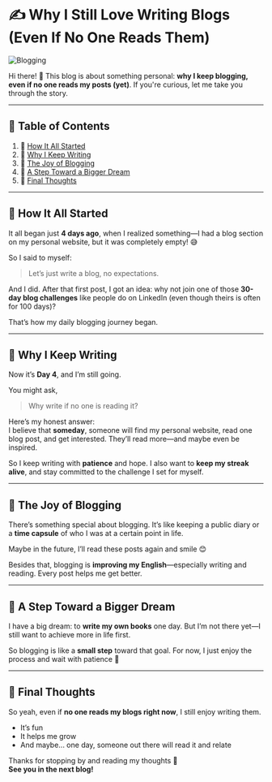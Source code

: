 # ✍️ Why I Still Love Writing Blogs (Even If No One Reads Them)

![Blogging](https://www.searchenginejournal.com/wp-content/uploads/2020/08/7-ways-a-blog-can-help-your-business-right-now-5f3c06b9eb24e-1280x720.png)

Hi there! 👋 This blog is about something personal: **why I keep blogging, even if no one reads my posts (yet)**. If you're curious, let me take you through the story.

---

## 📑 Table of Contents

1. 📝 [How It All Started](#how-it-all-started)  
2. 🔁 [Why I Keep Writing](#why-i-keep-writing)  
3. 💛 [The Joy of Blogging](#the-joy-of-blogging)  
4. 📖 [A Step Toward a Bigger Dream](#a-step-toward-a-bigger-dream)  
5. 💬 [Final Thoughts](#final-thoughts)

---

<a id="how-it-all-started"></a>
## 📝 How It All Started

It all began just **4 days ago**, when I realized something—I had a blog section on my personal website, but it was completely empty! 😅

So I said to myself:  
> Let’s just write a blog, no expectations.

And I did. After that first post, I got an idea: why not join one of those **30-day blog challenges** like people do on LinkedIn (even though theirs is often for 100 days)?

That’s how my daily blogging journey began.

---

<a id="why-i-keep-writing"></a>
## 🔁 Why I Keep Writing

Now it’s **Day 4**, and I’m still going.

You might ask,  
> Why write if no one is reading it?

Here’s my honest answer:  
I believe that **someday**, someone will find my personal website, read one blog post, and get interested. They’ll read more—and maybe even be inspired.

So I keep writing with **patience** and hope. I also want to **keep my streak alive**, and stay committed to the challenge I set for myself.

---

<a id="the-joy-of-blogging"></a>
## 💛 The Joy of Blogging

There’s something special about blogging. It’s like keeping a public diary or a **time capsule** of who I was at a certain point in life.

Maybe in the future, I’ll read these posts again and smile 😊

Besides that, blogging is **improving my English**—especially writing and reading. Every post helps me get better.

---

<a id="a-step-toward-a-bigger-dream"></a>
## 📖 A Step Toward a Bigger Dream

I have a big dream: to **write my own books** one day. But I’m not there yet—I still want to achieve more in life first.

So blogging is like a **small step** toward that goal. For now, I just enjoy the process and wait with patience 🙏

---

<a id="final-thoughts"></a>
## 💬 Final Thoughts

So yeah, even if **no one reads my blogs right now**, I still enjoy writing them.

- It’s fun  
- It helps me grow  
- And maybe... one day, someone out there will read it and relate

Thanks for stopping by and reading my thoughts 💛  
**See you in the next blog!**
